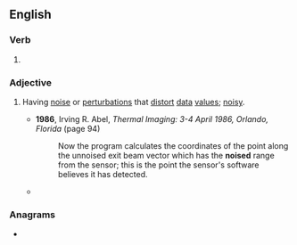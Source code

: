 ==English==

===Verb===
{{head|en|verb form}}

# {{en-past of|noise}}

===Adjective===
{{en-adj|-}}

# Having [[noise]] or [[perturbation]]s that [[distort]] [[data]] [[value]]s; [[noisy]]. 
#: {{ant|en|unnoised}}
#* '''1986''', Irving R. Abel, ''Thermal Imaging: 3-4 April 1986, Orlando, Florida'' (page 94)
#*: Now the program calculates the coordinates of the point along the unnoised exit beam vector which has the '''noised''' range from the sensor; this is the point the sensor's software believes it has detected.
#* {{quote-book|en|year=2012| title=Essays and Surveys in Metaheuristics |author=Celso C. Ribeiro, ‎Pierre Hansen | page=254| passage=The first variant consists in alternating '''noised''' phases with unnoised descents. More precisely, in order to stay closer to the original function ''f'', we may apply a given number ''v'' of elementary transformations with respect to the '''noised''' function ''f<sub>noised</sub>, then a descent with respect to f until a local minimum is reached, then again ''v'' '''noised''' trials, then a descent with respect to ''f'', and so on.}}

===Anagrams===
* {{anagrams|en|a=deinos|Denios|Edison|Eidson|diones|does in|inodes|no side|on side|on-side|onside}}